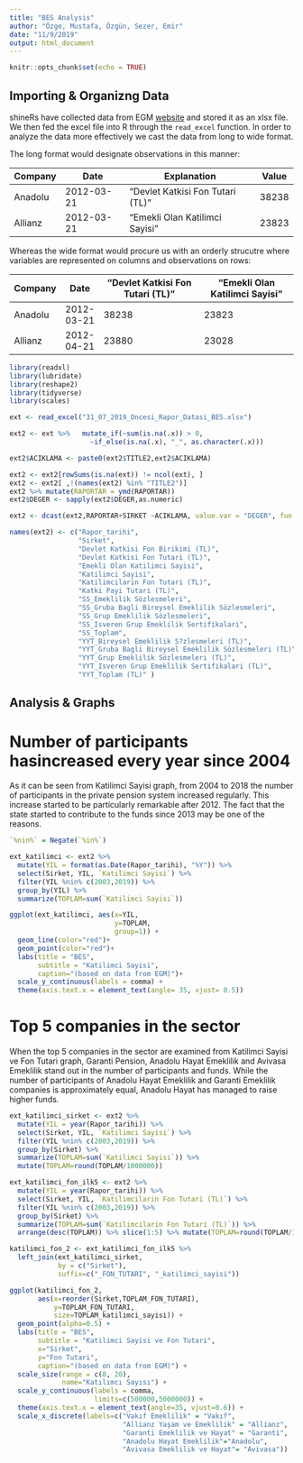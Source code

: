 ```yaml
---
title: "BES Analysis"
author: "Özge, Mustafa, Özgün, Sezer, Emir"
date: "11/9/2019"
output: html_document
---
```


```r
knitr::opts_chunk$set(echo = TRUE)
```

## Importing & Organizng Data

shineRs have collected data from EGM [website](https://www.egm.org.tr/) and stored it as an xlsx file. We then fed the excel file into R through the `read_excel` function. In order to analyze the data more effectively we cast the data from long to wide format.

The long format would designate observations in this manner:

| Company | Date       | Explanation                      | Value |
|---------|------------|----------------------------------|-------|
| Anadolu | 2012-03-21 | "Devlet Katkisi Fon Tutari (TL)" | 38238 |
| Allianz | 2012-03-21 | "Emekli Olan Katilimci Sayisi"   | 23823 |

Whereas the wide format would procure us with an orderly strucutre where variables are represented on columns and observations on rows:

| Company | Date       | "Devlet Katkisi Fon Tutari (TL)" | "Emekli Olan Katilimci Sayisi" |
|---------|------------|----------------------------------|--------------------------------|
| Anadolu | 2012-03-21 | 38238                            | 23823                          |
| Allianz | 2012-04-21 | 23880                            | 23028                          |


```r

library(readxl)
library(lubridate)
library(reshape2)
library(tidyverse)
library(scales)

ext <- read_excel("31_07_2019_Oncesi_Rapor_Datasi_BES.xlsx")

ext2 <- ext %>%   mutate_if(~sum(is.na(.x)) > 0,
                    ~if_else(is.na(.x), "_", as.character(.x))) 

ext2$ACIKLAMA <- paste0(ext2$TITLE2,ext2$ACIKLAMA)

ext2 <- ext2[rowSums(is.na(ext)) != ncol(ext), ]
ext2 <- ext2[ ,!(names(ext2) %in% "TITLE2")]
ext2 %>% mutate(RAPORTAR = ymd(RAPORTAR))
ext2$DEGER <- sapply(ext2$DEGER,as.numeric)

ext2 <- dcast(ext2,RAPORTAR+SIRKET ~ACIKLAMA, value.var = "DEGER", fun.aggregate = sum)

names(ext2) <- c("Rapor_tarihi",                                                               
                 "Sirket",                                                                 
                 "Devlet Katkisi Fon Birikimi (TL)",                                      
                 "Devlet Katkisi Fon Tutari (TL)",                                        
                 "Emekli Olan Katilimci Sayisi",                                          
                 "Katilimci Sayisi",                                                      
                 "Katilimcilarin Fon Tutari (TL)",                                        
                 "Katki Payi Tutari (TL)",                                                
                 "SS_Emeklilik Sözlesmeleri",            
                 "SS_Gruba Bagli Bireysel Emeklilik Sözlesmeleri",
                 "SS_Grup Emeklilik Sözlesmeleri",                
                 "SS_Isveren Grup Emeklilik Sertifikalari",       
                 "SS_Toplam",                                     
                 "YYT_Bireysel Emeklilik S?zlesmeleri (TL)",            
                 "YYT_Gruba Bagli Bireysel Emeklilik Sözlesmeleri (TL)",
                 "YYT_Grup Emeklilik Sözlesmeleri (TL)",                
                 "YYT_Isveren Grup Emeklilik Sertifikalari (TL)",       
                 "YYT_Toplam (TL)" )
```

## Analysis & Graphs

# Number of participants hasincreased every year since 2004

As it can be seen from Katilimci Sayisi graph, from 2004 to 2018 the number of participants in the private pension system increased regularly. This increase started to be particularly remarkable after 2012. The fact that the state started to contribute to the funds since 2013 may be one of the reasons.

```r

`%nin%` = Negate(`%in%`)

ext_katilimci <- ext2 %>%  
  mutate(YIL = format(as.Date(Rapor_tarihi), "%Y")) %>% 
  select(Sirket, YIL, `Katilimci Sayisi`) %>% 
  filter(YIL %nin% c(2003,2019)) %>% 
  group_by(YIL) %>% 
  summarize(TOPLAM=sum(`Katilimci Sayisi`))

ggplot(ext_katilimci, aes(x=YIL, 
                          y=TOPLAM, 
                          group=1)) +
  geom_line(color="red")+
  geom_point(color="red")+
  labs(title = "BES", 
       subtitle = "Katilimci Sayisi", 
       caption="(based on data from EGM)")+
  scale_y_continuous(labels = comma) +
  theme(axis.text.x = element_text(angle= 35, vjust= 0.5))
```


# Top 5 companies in the sector

When the top 5 companies in the sector are examined from Katilimci Sayisi ve Fon Tutari graph, Garanti Pension, Anadolu Hayat Emeklilik and Avivasa Emeklilik stand out in the number of participants and funds. While the number of participants of Anadolu Hayat Emeklilik and Garanti Emeklilik companies is approximately equal, Anadolu Hayat has managed to raise higher funds.

```r
ext_katilimci_sirket <- ext2 %>%  
  mutate(YIL = year(Rapor_tarihi)) %>% 
  select(Sirket, YIL, `Katilimci Sayisi`) %>% 
  filter(YIL %nin% c(2003,2019)) %>% 
  group_by(Sirket) %>% 
  summarize(TOPLAM=sum(`Katilimci Sayisi`)) %>% 
  mutate(TOPLAM=round(TOPLAM/1000000))

ext_katilimci_fon_ilk5 <- ext2 %>% 
  mutate(YIL = year(Rapor_tarihi)) %>% 
  select(Sirket, YIL, `Katilimcilarin Fon Tutari (TL)`) %>% 
  filter(YIL %nin% c(2003,2019)) %>% 
  group_by(Sirket) %>% 
  summarize(TOPLAM=sum(`Katilimcilarin Fon Tutari (TL)`)) %>% 
  arrange(desc(TOPLAM)) %>% slice(1:5) %>% mutate(TOPLAM=round(TOPLAM/1000000))

katilimci_fon_2 <- ext_katilimci_fon_ilk5 %>% 
  left_join(ext_katilimci_sirket,
            by = c("Sirket"), 
            suffix=c("_FON_TUTARI", "_katilimci_sayisi"))

ggplot(katilimci_fon_2, 
       aes(x=reorder(Sirket,TOPLAM_FON_TUTARI),
           y=TOPLAM_FON_TUTARI,
           size=TOPLAM_katilimci_sayisi)) +
  geom_point(alpha=0.5) + 
  labs(title = "BES", 
       subtitle = "Katilimci Sayisi ve Fon Tutari", 
       x="Sirket", 
       y="Fon Tutari",
       caption="(based on data from EGM)") +
  scale_size(range = c(8, 20), 
             name="Katılımcı Sayısı") +
  scale_y_continuous(labels = comma, 
                     limits=c(500000,5000000)) +
  theme(axis.text.x = element_text(angle=35, vjust=0.6)) +
  scale_x_discrete(labels=c("Vakıf Emeklilik" = "Vakıf", 
                            "Allianz Yaşam ve Emeklilik" = "Allianz",
                            "Garanti Emeklilik ve Hayat" = "Garanti", 
                            "Anadolu Hayat Emeklilik"="Anadolu",
                            "Avivasa Emeklilik ve Hayat"= "Avivasa"))

```

